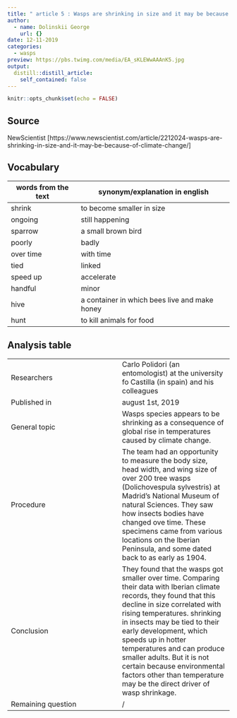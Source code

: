 ```yaml
---
title: " article 5 : Wasps are shrinking in size and it may be because of climate change"
author:
  - name: Dolinskii George
    url: {}
date: 12-11-2019
categories:
  - wasps
preview: https://pbs.twimg.com/media/EA_sKLEWwAAAnK5.jpg
output:
  distill::distill_article:
    self_contained: false
---
```


```r
knitr::opts_chunk$set(echo = FALSE)
```

## Source

NewScientist [https://www.newscientist.com/article/2212024-wasps-are-shrinking-in-size-and-it-may-be-because-of-climate-change/]

## Vocabulary

words from the text  | synonym/explanation in english
------------- | -------------
shrink  | to become smaller in size
ongoing  | still happening
sparrow  | a small brown bird
poorly  | badly
over time  | with time
tied  | linked
speed up  | accelerate
handful  | minor
hive  | a container in which bees live and make honey
hunt  | to kill animals for food

## Analysis table

  | 
------------- | -------------
Researchers  | Carlo Polidori (an entomologist) at the university fo Castilla (in spain) and his colleagues 
Published in  | august 1st, 2019
General topic  | Wasps species appears to be shrinking as a consequence of global rise in temperatures caused by climate change.
Procedure  | The team had an opportunity to measure the body size, head width, and wing size of over 200 tree wasps (Dolichovespula sylvestris) at Madrid's National Museum of natural Sciences. They saw how insects bodies have changed ove time. These specimens came from various locations on the Iberian Peninsula, and some dated back to as early as 1904.
Conclusion  | They found that the wasps got smaller over time. Comparing their data with Iberian climate records, they found that this decline in size correlated with rising temperatures. shrinking in insects may be tied to their early development, which speeds up in hotter temperatures and can produce smaller adults. But it is not certain because environmental factors other than temperature may be the direct driver of wasp shrinkage.
Remaining question  | /



